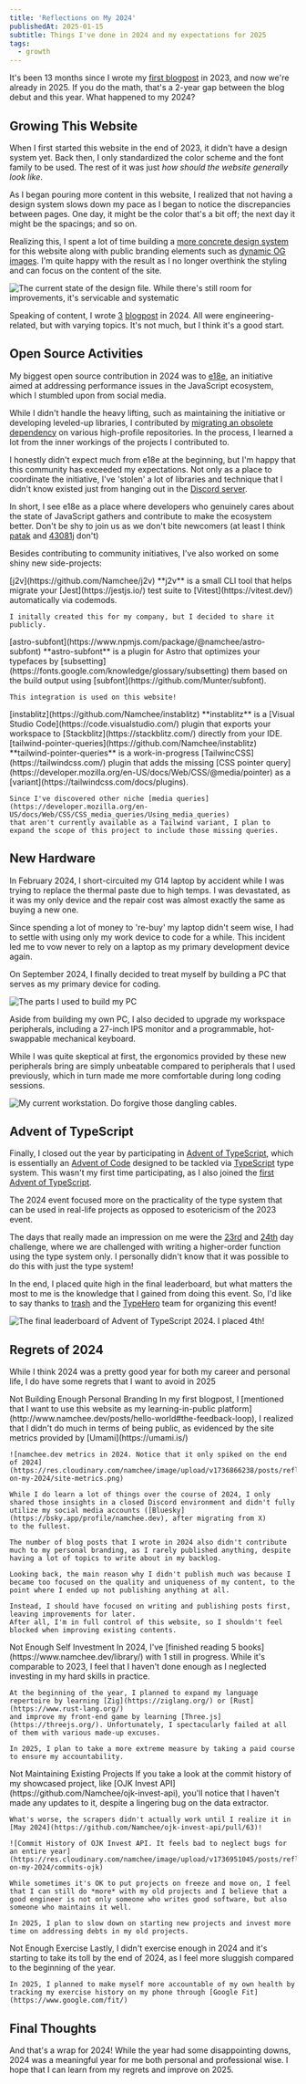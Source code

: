 ```yaml
---
title: 'Reflections on My 2024'
publishedAt: 2025-01-15
subtitle: Things I've done in 2024 and my expectations for 2025
tags:
  - growth
---
```





It's been 13 months since I wrote my [first blogpost](https://www.namchee.dev/posts/hello-world/) in 2023, and now we're already in 2025.
If you do the math, that's a 2-year gap between the blog debut and this year. What happened to my 2024?

## Growing This Website

When I first started this website in the end of 2023, it didn't have a design system yet. Back then, I only standardized the color scheme and the font family to be used.
The rest of it was just *how should the website generally look like*.

As I began pouring more content in this website, I realized that not having a design system slows down my pace as I began to notice the discrepancies between pages.
One day, it might be the color that's a bit off; the next day it might be the spacings; and so on.

Realizing this, I spent a lot of time building a [more concrete design system](https://github.com/Namchee/site/pull/56) for this website along with public branding elements
such as [dynamic OG images](https://github.com/Namchee/site/pull/38). I'm quite happy with the result as I no longer overthink the styling and can focus on the content of the site.

![The current state of the design file. While there's still room for improvements, it's servicable and systematic](https://res.cloudinary.com/namchee/image/upload/v1736691416/posts/reflections-on-my-2024/design-file.png)

Speaking of content, I wrote [3](https://www.namchee.dev/posts/embracing-code-coverage-effectively/) [blog](https://www.namchee.dev/posts/utilpocalypse/)[post](https://www.namchee.dev/posts/upgrading-astro-code-snippets/) in 2024.
All were engineering-related, but with varying topics. It's not much, but I think it's a good start.

## Open Source Activities

My biggest open source contribution in 2024 was to [e18e](https://e18e.dev/), an initiative aimed at addressing performance issues in the JavaScript ecosystem, which I stumbled upon from social media.

<BlueskyPost id="https://bsky.app/profile/e18e.dev/post/3laofvnjipk25" />

While I didn't handle the heavy lifting, such as maintaining the initiative or developing leveled-up libraries, I contributed by
[migrating an obsolete dependency](https://e18e.dev/blog/october-contributions-showcase.html#strip-ansi) on various high-profile repositories.
In the process, I learned a lot from the inner workings of the projects I contributed to.

I honestly didn't expect much from e18e at the beginning, but I'm happy that this community has exceeded my expectations.
Not only as a place to coordinate the initiative, I've 'stolen' a lot of libraries and technique that I didn't know existed just from hanging out in the [Discord server](https://chat.e18e.dev/).

In short, I see e18e as a place where developers who genuinely cares about the state of JavaScript gathers and contribute to make the ecosystem better.
Don't be shy to join us as we don't bite newcomers (at least I think [patak](https://patak.dev/) and [43081j](https://43081j.com/) don't)

Besides contributing to community initiatives, I've also worked on some shiny new side-projects:

<DescriptionList>
  <DescriptionTerm>
    [j2v](https://github.com/Namchee/j2v)
  </DescriptionTerm>
  <DescriptionItem>
    **j2v** is a small CLI tool that helps migrate your [Jest](https://jestjs.io/) test suite
    to [Vitest](https://vitest.dev/) automatically via codemods.

    I initally created this for my company, but I decided to share it publicly.
  </DescriptionItem>

  <DescriptionTerm>
    [astro-subfont](https://www.npmjs.com/package/@namchee/astro-subfont)
  </DescriptionTerm>
  <DescriptionItem>
    **astro-subfont** is a plugin for Astro that optimizes your typefaces by [subsetting](https://fonts.google.com/knowledge/glossary/subsetting)
    them based on the build output using [subfont](https://github.com/Munter/subfont).

    This integration is used on this website!
  </DescriptionItem>

  <DescriptionTerm>
    [instablitz](https://github.com/Namchee/instablitz)
  </DescriptionTerm>
  <DescriptionItem>
    **instablitz** is a [Visual Studio Code](https://code.visualstudio.com/) plugin that exports your workspace
    to [Stackblitz](https://stackblitz.com/) directly from your IDE.
  </DescriptionItem>

  <DescriptionTerm>
    [tailwind-pointer-queries](https://github.com/Namchee/instablitz)
  </DescriptionTerm>
  <DescriptionItem>
    **tailwind-pointer-queries** is a work-in-progress [TailwincCSS](https://tailwindcss.com/) plugin that adds the missing
    [CSS pointer query](https://developer.mozilla.org/en-US/docs/Web/CSS/@media/pointer) as a [variant](https://tailwindcss.com/docs/plugins).

    Since I've discovered other niche [media queries](https://developer.mozilla.org/en-US/docs/Web/CSS/CSS_media_queries/Using_media_queries)
    that aren't currently available as a Tailwind variant, I plan to expand the scope of this project to include those missing queries.
  </DescriptionItem>
</DescriptionList>

## New Hardware

In February 2024, I short-circuited my G14 laptop by accident while I was trying to replace the thermal paste due to high temps.
I was devastated, as it was my only device and the repair cost was almost exactly the same as buying a new one.

Since spending a lot of money to 're-buy' my laptop didn't seem wise, I had to settle with
using only my work device to code for a while. This incident led me to vow never to rely on a laptop as my primary development device again.

On September 2024, I finally decided to treat myself by building a PC that serves as my primary device for coding.

![The parts I used to build my PC](https://res.cloudinary.com/namchee/image/upload/q_auto,w_1024/v1736767488/posts/reflections-on-my-2024/pc-parts)

Aside from building my own PC, I also decided to upgrade my workspace peripherals, including a 27-inch IPS monitor and
a programmable, hot-swappable mechanical keyboard.

While I was quite skeptical at first, the ergonomics provided by these new peripherals bring are simply unbeatable compared
to peripherals that I used previously, which in turn made me more comfortable during long coding sessions.

![My current workstation. Do forgive those dangling cables.](https://res.cloudinary.com/namchee/image/upload/v1736776657/posts/reflections-on-my-2024/my-workstation)

## Advent of TypeScript

Finally, I closed out the year by participating in [Advent of TypeScript](https://www.adventofts.com/events/2024), which is essentially an [Advent of Code](https://en.wikipedia.org/wiki/Advent_of_Code)
designed to be tackled via [TypeScript](https://www.typescriptlang.org/) type system. This wasn't my first time participating, as I also joined the [first Advent of TypeScript](https://www.adventofts.com/events/2023).

The 2024 event focused more on the practicality of the type system that can be used in real-life projects as opposed to esotericism of the 2023 event.

The days that really made an impression on me were the [23rd](https://www.adventofts.com/events/2024/23) and [24th](https://www.adventofts.com/events/2024/24) day challenge, where
we are challenged with writing a higher-order function using the type system only. I personally didn't know that it was possible to do this with just the type system!

In the end, I placed quite high in the final leaderboard, but what matters the most to me is the knowledge that I gained from doing this event. So, I'd like to say
thanks to [trash](https://x.com/trashh_dev) and the [TypeHero](https://typehero.dev/) team for organizing this event!

![The final leaderboard of Advent of TypeScript 2024. I placed 4th!](https://res.cloudinary.com/namchee/image/upload/v1736778107/posts/reflections-on-my-2024/aots-leaderboard)

## Regrets of 2024

While I think 2024 was a pretty good year for both my career and personal life, I do have some regrets that I want to avoid in 2025

<DescriptionList>
  <DescriptionTerm>
    Not Building Enough Personal Branding
  </DescriptionTerm>

  <DescriptionItem>
    In my first blogpost, I [mentioned that I want to use this website as my learning-in-public platform](http://www.namchee.dev/posts/hello-world#the-feedback-loop), I realized that I didn't do
    much in terms of being public, as evidenced by the site metrics provided by [Umami](https://umami.is/)

    ![namchee.dev metrics in 2024. Notice that it only spiked on the end of 2024](https://res.cloudinary.com/namchee/image/upload/v1736866238/posts/reflections-on-my-2024/site-metrics.png)

    While I do learn a lot of things over the course of 2024, I only shared those insights in a closed Discord environment and didn't fully utilize my social media accounts ([Bluesky](https://bsky.app/profile/namchee.dev), after migrating from X)
    to the fullest.

    The number of blog posts that I wrote in 2024 also didn't contribute much to my personal branding, as I rarely published anything, despite having a lot of topics to write about in my backlog.

    Looking back, the main reason why I didn't publish much was because I became too focused on the quality and uniqueness of my content, to the point where I ended up not publishing anything at all.

    Instead, I should have focused on writing and publishing posts first, leaving improvements for later.
    After all, I'm in full control of this website, so I shouldn't feel blocked when improving existing contents.
  </DescriptionItem>

  <DescriptionTerm>
    Not Enough Self Investment
  </DescriptionTerm>

  <DescriptionItem>
    In 2024, I've [finished reading 5 books](https://www.namchee.dev/library/) with 1 still in progress. While it's comparable to 2023, I feel
    that I haven't done enough as I neglected investing in my hard skills in practice.

    At the beginning of the year, I planned to expand my language repertoire by learning [Zig](https://ziglang.org/) or [Rust](https://www.rust-lang.org/)
    and improve my front-end game by learning [Three.js](https://threejs.org/). Unfortunately, I spectacularly failed at all of them with various made-up excuses.

    In 2025, I plan to take a more extreme measure by taking a paid course to ensure my accountability.
  </DescriptionItem>

  <DescriptionTerm>
    Not Maintaining Existing Projects
  </DescriptionTerm>

  <DescriptionItem>
    If you take a look at the commit history of my showcased project, like [OJK Invest API](https://github.com/Namchee/ojk-invest-api), you'll notice that I haven't made any updates to it, despite a
    lingering bug on the data extractor.

    What's worse, the scrapers didn't actually work until I realize it in [May 2024](https://github.com/Namchee/ojk-invest-api/pull/63)!

    ![Commit History of OJK Invest API. It feels bad to neglect bugs for an entire year](https://res.cloudinary.com/namchee/image/upload/v1736951045/posts/reflections-on-my-2024/commits-ojk)

    While sometimes it's OK to put projects on freeze and move on, I feel that I can still do *more* with my old projects and I believe that a good engineer is not only someone who writes good software, but also someone who maintains it well.

    In 2025, I plan to slow down on starting new projects and invest more time on addressing debts in my old projects.
  </DescriptionItem>

  <DescriptionTerm>
    Not Enough Exercise
  </DescriptionTerm>

  <DescriptionItem>
    Lastly, I didn't exercise enough in 2024 and it's starting to take its toll by the end of 2024, as I feel more sluggish compared to the beginning of the year.

    In 2025, I planned to make myself more accountable of my own health by tracking my exercise history on my phone through [Google Fit](https://www.google.com/fit/)
  </DescriptionItem>
</DescriptionList>

## Final Thoughts

And that's a wrap for 2024! While the year had some disappointing downs, 2024 was a meaningful year for me both personal and professional wise. I hope that I can
learn from my regrets and improve on 2025.
